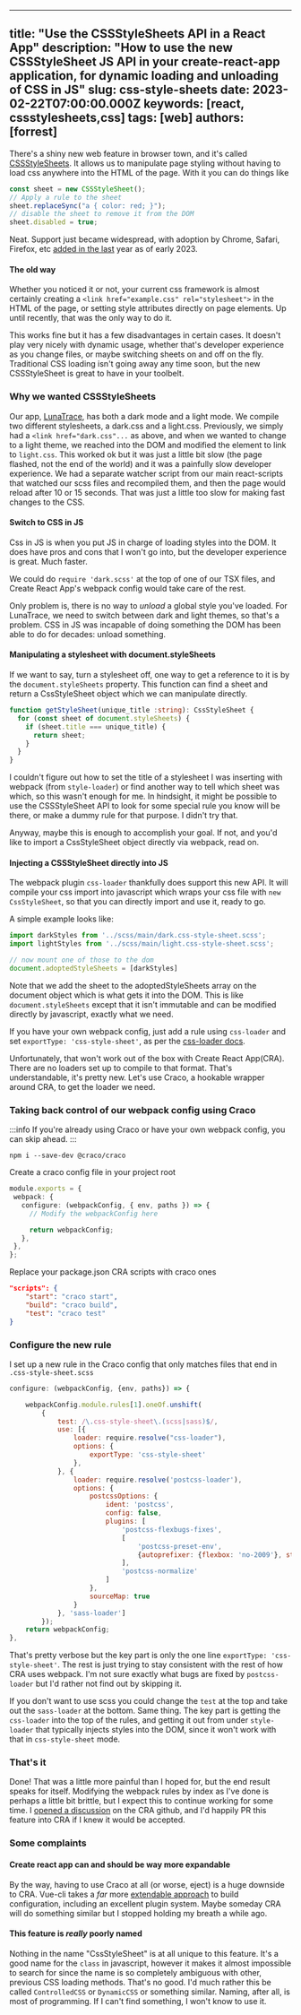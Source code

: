 <!--
  ~ Copyright by LunaSec (owned by Refinery Labs, Inc)
  ~
  ~ Licensed under the Creative Commons Attribution-ShareAlike 4.0 International
  ~ (the "License"); you may not use this file except in compliance with the
  ~ License. You may obtain a copy of the License at
  ~
  ~ https://creativecommons.org/licenses/by-sa/4.0/legalcode
  ~
  ~ See the License for the specific language governing permissions and
  ~ limitations under the License.
  ~
-->
---
title: "Use the CSSStyleSheets API in a React App"
description: "How to use the new CSSStyleSheet JS API in your create-react-app application, for dynamic loading and unloading of CSS in JS"
slug: css-style-sheets
date: 2023-02-22T07:00:00.000Z
keywords: [react, cssstylesheets,css]
tags: [web]
authors: [forrest]
---

There's a shiny new web feature in browser town, and it's called [CSSStyleSheets](https://developer.mozilla.org/en-US/docs/Web/API/CSSStyleSheet).
 It allows us to manipulate page styling without having to load
css anywhere into the HTML of the page. With it you can do things like
```js
const sheet = new CSSStyleSheet();
// Apply a rule to the sheet
sheet.replaceSync("a { color: red; }");
// disable the sheet to remove it from the DOM
sheet.disabled = true;
```
Neat. Support just became widespread, with adoption by Chrome, Safari, Firefox, etc [added in the last](https://caniuse.com/mdn-api_cssstylesheet) year as of early 2023.

#### The old way
Whether you noticed it or not, your current css framework is almost certainly creating a
`<link href="example.css" rel="stylesheet">` in the HTML of the page, or setting style attributes directly on page elements. Up until recently, that was the only way to do it.

This works fine but it has a few disadvantages in certain cases. It doesn't play very nicely with dynamic usage, whether that's developer experience as you change files,
or maybe switching sheets on and off on the fly. Traditional CSS loading isn't going away any time soon, but the new CSSStyleSheet is great to have in your toolbelt.

### Why we wanted CSSStyleSheets
Our app, [LunaTrace](https://lunatrace.lunasec.io), has both a dark mode and a light mode. We compile two different stylesheets,
a dark.css and a light.css. Previously, we simply had a `<link href="dark.css"...` as above, and when we wanted to change to a light theme,
we reached into the DOM and modified the element to link to `light.css`. This worked ok but it was just a little bit slow (the page flashed, not the end of the world)
and it was a painfully slow developer experience. We had a separate watcher script from our main react-scripts that watched our scss files and recompiled them, and then the page would reload after
10 or 15 seconds. That was just a little too slow for making fast changes to the CSS.

#### Switch to CSS in JS
Css in JS is when you put JS in charge of loading styles into the DOM. It does have pros and cons that I won't go into, but the developer experience is great. Much faster.

We could do `require 'dark.scss'` at the top of one of our TSX files, and Create React App's webpack config would take care of the rest.

Only problem is, there is no way to _unload_ a global style you've loaded. For LunaTrace, we need to switch between dark and light themes, so that's a problem.
CSS in JS was incapable of doing something the DOM has been able to do for decades: unload something.

#### Manipulating a stylesheet with document.styleSheets
If we want to say, turn a stylesheet off, one way to get a reference to it is by the `document.styleSheets` property. This function can find a sheet
and return a CssStyleSheet object which we can manipulate directly.
```ts
function getStyleSheet(unique_title :string): CssStyleSheet {
  for (const sheet of document.styleSheets) {
    if (sheet.title === unique_title) {
      return sheet;
    }
  }
}
```
I couldn't figure out how to set the title of a stylesheet I was inserting with webpack (from `style-loader`) or find another way to tell which sheet was which, so this wasn't enough for me.
In hindsight, it might be possible to use the CSSStyleSheet API to look for some special rule you know will be there, or make a dummy rule for that purpose. I didn't try that.

Anyway, maybe this is enough to accomplish your goal. If not, and you'd like to import a CssStyleSheet object directly via webpack, read on.

#### Injecting a CSSStyleSheet directly into JS
 The webpack plugin `css-loader` thankfully does support this new API. It will compile your css import
into javascript which wraps your css file with `new CssStyleSheet`, so that you can directly import and use it, ready to go.

A simple example looks like:

```typescript
import darkStyles from '../scss/main/dark.css-style-sheet.scss';
import lightStyles from '../scss/main/light.css-style-sheet.scss';

// now mount one of those to the dom
document.adoptedStyleSheets = [darkStyles]
```

Note that we add the sheet to the adoptedStyleSheets array on the document object which is what gets it into the DOM. This is like `document.styleSheets` except that it
isn't immutable and can be modified directly by javascript, exactly what we need.

If you have your own webpack config, just add a rule using `css-loader` and set `exportType: 'css-style-sheet'`, as per the [css-loader docs](https://webpack.js.org/loaders/css-loader/#exporttype).

Unfortunately, that won't work out of the box with Create React App(CRA). There are no loaders set up to compile to that format. That's
understandable, it's pretty new. Let's use Craco, a hookable wrapper around CRA, to get the loader we need.

### Taking back control of our webpack config using Craco
:::info
If you're already using Craco or have your own webpack config, you can skip ahead.
:::

`npm i --save-dev @craco/craco`

Create a craco config file in your project root
 ```typescript title="craco.config.js"
module.exports = {
  webpack: {
    configure: (webpackConfig, { env, paths }) => {
      // Modify the webpackConfig here

      return webpackConfig;
    },
  },
};
 ```
 Replace your package.json CRA scripts with craco ones
```json title="package.json"
"scripts": {
    "start": "craco start",
    "build": "craco build",
    "test": "craco test"
}
```

### Configure the new rule

I set up a new rule in the Craco config that only matches files that end in `.css-style-sheet.scss`

```js
configure: (webpackConfig, {env, paths}) => {

    webpackConfig.module.rules[1].oneOf.unshift(
        {
            test: /\.css-style-sheet\.(scss|sass)$/,
            use: [{
                loader: require.resolve("css-loader"),
                options: {
                    exportType: 'css-style-sheet'
                },
            }, {
                loader: require.resolve('postcss-loader'),
                options: {
                    postcssOptions: {
                        ident: 'postcss',
                        config: false,
                        plugins: [
                            'postcss-flexbugs-fixes',
                            [
                                'postcss-preset-env',
                                {autoprefixer: {flexbox: 'no-2009'}, stage: 3}
                            ],
                            'postcss-normalize'
                        ]
                    },
                    sourceMap: true
                }
            }, 'sass-loader']
        });
    return webpackConfig;
},
```

That's pretty verbose but the key part is only the one line `exportType: 'css-style-sheet'`. The rest is just trying to
stay consistent with the rest of how CRA uses webpack. I'm not sure exactly what bugs are fixed by `postcss-loader` but I'd rather not find out by skipping it.

If you don't want to use scss you could change the `test` at the top and take out the `sass-loader` at the bottom. Same thing. The key part is getting
the `css-loader` into the top of the rules, and getting it out from under `style-loader` that typically injects styles into the DOM, since it won't work with that in `css-style-sheet` mode.

### That's it

Done! That was a little more painful than I hoped for, but the end result speaks for itself. Modifying the webpack rules by index as I've done is perhaps a little bit brittle,
but I expect this to continue working for some time.
I [opened a discussion](https://github.com/facebook/create-react-app/discussions/13030) on the CRA github, and I'd happily PR this feature into CRA if I knew it would be accepted.

### Some complaints

#### Create react app can and should be way more expandable
By the way, having to use Craco at all (or worse, eject) is a huge downside to CRA. Vue-cli takes a _far_ more
[extendable approach](https://cli.vuejs.org/guide/webpack.html) to build configuration, including an excellent plugin system. Maybe someday
CRA will do something similar but I stopped holding my breath a while ago.

#### This feature is _really_ poorly named
Nothing in the name "CssStyleSheet" is at all unique to this feature. It's a good name for the `class` in javascript, however it makes it almost
impossible to search for since the name is so completely ambiguous with other, previous CSS loading methods. That's no good. I'd much rather
this be called `ControlledCSS` or `DynamicCSS` or something similar.  Naming, after all, is most of programming. If I can't find something, I won't know to use it.

